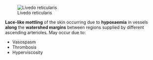 ![Livedo reticularis](/resources/livedo.jpeg)

**Lace-like mottling** of the skin occurring due to **hypoxaemia** in vessels **along** the **watershed margins** between regions supplied by different ascending arterioles. May occur due to:

* Vasospasm
* Thrombosis
* Hyperviscosity